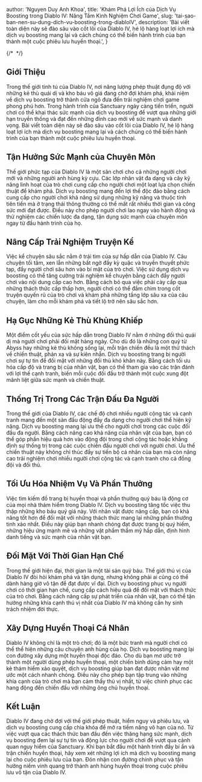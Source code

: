 
  author: 'Nguyen Duy Anh Khoa',
  title: 'Khám Phá Lợi Ích của Dịch Vụ Boosting trong Diablo IV: Nâng Tầm Kinh Nghiệm Chơi Game',
  slug: 'tai-sao-ban-nen-su-dung-dich-vu-boosting-trong-diabloIV',
  description:
    'Bài viết toàn diện này sẽ đào sâu vào cốt lõi của Diablo IV, hé lộ hàng loạt lợi ích mà dịch vụ boosting mang lại và cách chúng có thể biến hành trình của bạn thành một cuộc phiêu lưu huyền thoại.',
}

{/* <Image src={designSystem} alt="" /> */}



## Giới Thiệu

Trong thế giới tinh tú của Diablo IV, nơi năng lượng phép thuật đụng độ với những kẻ thù quái dị và kho báu vô giá đang chờ đợi khám phá, khái niệm về dịch vụ boosting trở thành cửa ngõ đưa đến trải nghiệm chơi game phong phú hơn. Trong hành trình của Sanctuary ngày càng tiến triển, người chơi có thể khai thác sức mạnh của dịch vụ boosting để vượt qua những giới hạn truyền thống và đạt đến những đỉnh cao mới về sức mạnh và danh vọng. Bài viết toàn diện này sẽ đào sâu vào cốt lõi của Diablo IV, hé lộ hàng loạt lợi ích mà dịch vụ boosting mang lại và cách chúng có thể biến hành trình của bạn thành một cuộc phiêu lưu huyền thoại.

## Tận Hưởng Sức Mạnh của Chuyên Môn

Thế giới phức tạp của Diablo IV là một sân chơi cho cả những người chơi mới và những người anh hùng kỳ cựu. Các lớp nhân vật đa dạng và cây kỹ năng linh hoạt của trò chơi cung cấp cho người chơi một loạt lựa chọn chiến thuật để khám phá. Dịch vụ boosting mang đến lợi thế độc đáo bằng cách cung cấp cho người chơi khả năng sử dụng những kỹ năng và thuộc tính tiên tiến mà ở trạng thái thông thường có thể mất rất nhiều thời gian và công sức mới đạt được. Điều này cho phép người chơi lao ngay vào hành động và thử nghiệm các chiến lược đa dạng, tận dụng sức mạnh của chuyên môn ngay từ đầu hành trình của họ.

## Nâng Cấp Trải Nghiệm Truyện Kể

Việc kể chuyện sâu sắc nằm ở trái tim của sự hấp dẫn của Diablo IV. Câu chuyện tối tăm, xen lẫn những bất ngờ đầy kỳ quặc và truyền thuyết phức tạp, đẩy người chơi sâu hơn vào bí mật của trò chơi. Việc sử dụng dịch vụ boosting có thể tăng cường trải nghiệm kể chuyện bằng cách đẩy người chơi vào nội dung cấp cao hơn. Bằng cách bỏ qua việc phải cày cấp qua những thách thức cấp thấp hơn, người chơi có thể đắm chìm trong cốt truyện quyến rũ của trò chơi và khám phá những tầng lớp sâu xa của câu chuyện, làm cho mỗi khám phá và tiết lộ trở nên sâu sắc hơn.

## Hạ Gục Những Kẻ Thù Khủng Khiếp

Một điểm cốt yếu của sức hấp dẫn trong Diablo IV nằm ở những đối thủ quái dị mà người chơi phải đối mặt hàng ngày. Cho dù đó là những con quỷ từ Abyss hay những kẻ thù không sống lại, mỗi trận chiến đều là một thử thách về chiến thuật, phản xạ và sự kiên nhẫn. Dịch vụ boosting trang bị người chơi sự tự tin để đối mặt với những đối thủ khó khăn này. Bằng cách tối ưu hóa cấp độ và trang bị của nhân vật, bạn có thể tham gia vào các trận đánh với lợi thế cạnh tranh, biến mỗi cuộc đối đầu trở thành một cuộc xung đột mãnh liệt giữa sức mạnh và chiến thuật.

## Thống Trị Trong Các Trận Đấu Đa Người

Trong thế giới của Diablo IV, các chế độ chơi nhiều người cộng tác và cạnh tranh mang đến một sàn đấu động đầy đa dạng cho người chơi thể hiện kỹ năng. Dịch vụ boosting mang lại ưu thế cho người chơi trong các cuộc đối đầu đa người. Bằng cách nâng cao khả năng của nhân vật của bạn, bạn có thể góp phần hiệu quả hơn vào động đội trong chơi cộng tác hoặc khẳng định sự thống trị trong các cuộc chiến đấu người chơi với người chơi. Ưu thế chiến thuật này không chỉ thúc đẩy sự tiến bộ cá nhân của bạn mà còn nâng cao trải nghiệm chơi nhiều người chơi cộng tác và cạnh tranh cho cả đồng đội và đối thủ.

## Tối Ưu Hóa Nhiệm Vụ Và Phần Thưởng

Việc tìm kiếm đồ trang bị huyền thoại và phần thưởng quý báu là động cơ của mọi nhà thám hiểm trong Diablo IV. Dịch vụ boosting tăng tốc việc thu thập những kho báu quý giá này. Với nhân vật được nâng cấp, bạn có khả năng tốt hơn để đối mặt với những thách thức mang lại những phần thưởng tinh xảo nhất. Điều này giúp bạn nhanh chóng đạt được trang bị quý hiếm, những hiệu ứng mạnh mẽ và những vật phẩm thẩm mỹ hấp dẫn, định hình danh tiếng và sức mạnh của nhân vật bạn.

## Đối Mặt Với Thời Gian Hạn Chế

Trong thế giới hiện đại, thời gian là một tài sản quý báu. Thế giới thú vị của Diablo IV đòi hỏi khám phá và tận dụng, nhưng không phải ai cũng có thể dành hàng giờ vô tận để đạt được vĩ đại. Dịch vụ boosting phục vụ người chơi có thời gian hạn chế, cung cấp cách hiệu quả để đối mặt với thách thức của trò chơi. Bằng cách nâng cấp sự phát triển của nhân vật, bạn có thể tận hưởng những khía cạnh thú vị nhất của Diablo IV mà không cần hy sinh trách nhiệm đời thực.

## Xây Dựng Huyền Thoại Cá Nhân

Diablo IV không chỉ là một trò chơi; đó là một bức tranh mà người chơi có thể thể hiện những câu chuyện anh hùng của họ. Dịch vụ boosting mang lại con đường xây dựng một huyền thoại độc đáo. Cho dù bạn mơ ước trở thành một người dùng phép huyền thoại, một chiến binh dũng cảm hay một kẻ thám hiểm xảo quyệt, dịch vụ boosting giúp bạn đạt được nhân vật mơ ước một cách nhanh chóng. Điều này cho phép bạn tập trung vào những khía cạnh của trò chơi mà bạn cảm thấy thú vị nhất, từ việc chinh phục các hang động đến chiến đấu với những ông chủ huyền thoại.

## Kết Luận

Diablo IV đang chờ đợi với thế giới phép thuật, hiểm nguy và phiêu lưu, và dịch vụ boosting cung cấp chìa khóa để mở ra tiềm năng vô hạn của nó. Từ việc vượt qua các thách thức ban đầu đến việc thăng hạng sức mạnh, dịch vụ boosting đem lại sự tự tin và động lực cho người chơi để vượt qua cảnh quan nguy hiểm của Sanctuary. Khi bạn bắt đầu một hành trình đầy bí ẩn và trận chiến huyền thoại, hãy xem xét những lợi ích mà dịch vụ boosting mang lại cho cuộc phiêu lưu của bạn. Đón nhận con đường chinh phục và tận hưởng niềm vinh quang trở thành anh hùng huyền thoại trong cuộc phiêu lưu vô tận của Diablo IV.
